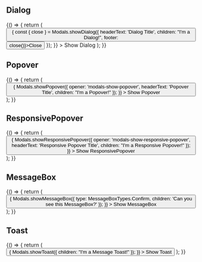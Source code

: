 
<Meta title="User Feedback / Modals" />

<DocsHeader />

<br />

## Dialog

<Canvas>
  <Story name="Dialog">
    {() => {
      return (
        <Button
          onClick={() => {
            const { close } = Modals.showDialog({
              headerText: 'Dialog Title',
              children: "I'm a Dialog!",
              footer: <Button onClick={() => close()}>Close</Button>
            });
          }}
        >
          Show Dialog
        </Button>
      );
    }}
  </Story>
</Canvas>

## Popover

<Canvas>
  <Story name="Popover">
    {() => {
      return (
        <Button
          id="modals-show-popover"
          onClick={() => {
            Modals.showPopover({
              opener: 'modals-show-popover',
              headerText: 'Popover Title',
              children: "I'm a Popover!"
            });
          }}
        >
          Show Popover
        </Button>
      );
    }}
  </Story>
</Canvas>

## ResponsivePopover

<Canvas>
  <Story name="ResponsivePopover">
    {() => {
      return (
        <Button
          id="modals-show-responsive-popover"
          onClick={() => {
            Modals.showResponsivePopover({
              opener: 'modals-show-responsive-popover',
              headerText: 'Responsive Popover Title',
              children: "I'm a Responsive Popover!"
            });
          }}
        >
          Show ResponsivePopover
        </Button>
      );
    }}
  </Story>
</Canvas>

## MessageBox

<Canvas>
  <Story name="MessageBox">
    {() => {
      return (
        <Button
          onClick={() => {
            Modals.showMessageBox({
              type: MessageBoxTypes.Confirm,
              children: 'Can you see this MessageBox?'
            });
          }}
        >
          Show MessageBox
        </Button>
      );
    }}
  </Story>
</Canvas>

## Toast

<Canvas>
  <Story name="Toast">
    {() => {
      return (
        <Button
          onClick={() => {
            Modals.showToast({
              children: "I'm a Message Toast!"
            });
          }}
        >
          Show Toast
        </Button>
      );
    }}
  </Story>
</Canvas>

<br />

<Footer />
